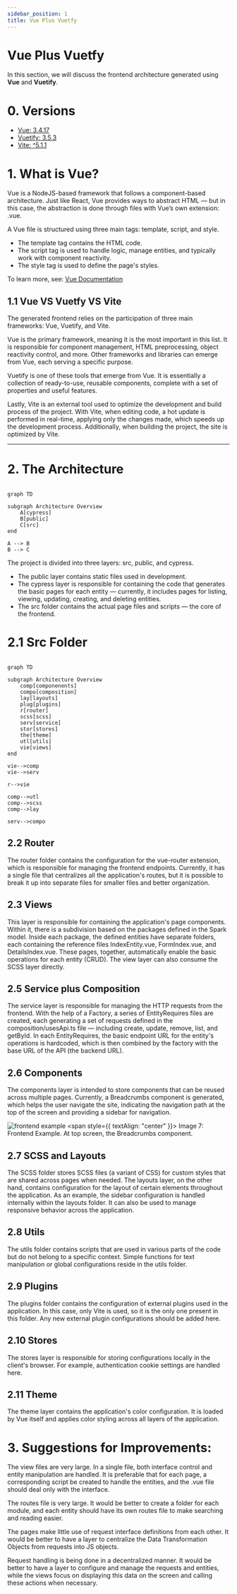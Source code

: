 ```yaml
---
sidebar_position: 1
title: Vue Plus Vuetfy
---
```


# Vue Plus Vuetfy
In this section, we will discuss the frontend architecture generated using **Vue** and **Vuetify**.

# 0. Versions
- <a href="https://vuejs.org/guide/introduction.html">Vue: 3.4.17</a>
- <a href="https://vuetifyjs.com/en/">Vuetify: 3.5.3</a>
- <a href="https://vite.dev/">Vite: ^5.1.1</a>

# 1. What is Vue?

Vue is a NodeJS-based framework that follows a component-based architecture. Just like React, Vue provides ways to abstract HTML — but in this case, the abstraction is done through files with Vue’s own extension: .vue.

A Vue file is structured using three main tags: template, script, and style.
- The template tag contains the HTML code.
- The script tag is used to handle logic, manage entities, and typically work with component reactivity.
- The style tag is used to define the page's styles.

To learn more, see: <a href="https://vuejs.org/guide/introduction.html"> Vue Documentation</a>

## 1.1 Vue VS Vuetfy VS Vite
The generated frontend relies on the participation of three main frameworks: Vue, Vuetify, and Vite.

Vue is the primary framework, meaning it is the most important in this list. It is responsible for component management, HTML preprocessing, object reactivity control, and more. Other frameworks and libraries can emerge from Vue, each serving a specific purpose.

Vuetify is one of these tools that emerge from Vue. It is essentially a collection of ready-to-use, reusable components, complete with a set of properties and useful features.

Lastly, Vite is an external tool used to optimize the development and build process of the project. With Vite, when editing code, a hot update is performed in real-time, applying only the changes made, which speeds up the development process. Additionally, when building the project, the site is optimized by Vite.

---

# 2. The Architecture
```mermaid

graph TD

subgraph Architecture Overview
    A[cypress]
    B[public]
    C[src]
end

A --> B
B --> C

```

The project is divided into three layers: src, public, and cypress.
- The public layer contains static files used in development.
- The cypress layer is responsible for containing the code that generates the basic pages for each entity — currently, it includes pages for listing, viewing, updating, creating, and deleting entities.
- The src folder contains the actual page files and scripts — the core of the frontend.

# 2.1 Src Folder

```mermaid

graph TD

subgraph Architecture Overview
    comp[componenents]
    compo[composition]
    lay[layouts]
    plug[plugins]
    r[router]
    scss[scss]
    serv[service]
    stor[stores]
    the[theme]
    utl[utils]
    vie[views]
end

vie-->comp
vie-->serv

r-->vie

comp-->utl
comp-->scss
comp-->lay

serv-->compo
```

## 2.2 Router
The router folder contains the configuration for the vue-router extension, which is responsible for managing the frontend endpoints. Currently, it has a single file that centralizes all the application's routes, but it is possible to break it up into separate files for smaller files and better organization.

## 2.3 Views
This layer is responsible for containing the application's page components. Within it, there is a subdivision based on the packages defined in the Spark model. Inside each package, the defined entities have separate folders, each containing the reference files IndexEntity.vue, FormIndex.vue, and DetailsIndex.vue. These pages, together, automatically enable the basic operations for each entity (CRUD). The view layer can also consume the SCSS layer directly.

## 2.5 Service plus Composition
The service layer is responsible for managing the HTTP requests from the frontend. With the help of a Factory, a series of EntityRequires files are created, each generating a set of requests defined in the composition/usesApi.ts file — including create, update, remove, list, and getById. In each EntityRequires, the basic endpoint URL for the entity's operations is hardcoded, which is then combined by the factory with the base URL of the API (the backend URL).

## 2.6 Components
The components layer is intended to store components that can be reused across multiple pages. Currently, a Breadcrumbs component is generated, which helps the user navigate the site, indicating the navigation path at the top of the screen and providing a sidebar for navigation.

![frontend example](./imgs/frontendExample.png)
<span style={{ textAlign: "center" }}>
    Image 7: Frontend Example. At top screen, the Breadcrumbs component.
</span>

## 2.7 SCSS and Layouts
The SCSS folder stores SCSS files (a variant of CSS) for custom styles that are shared across pages when needed. The layouts layer, on the other hand, contains configuration for the layout of certain elements throughout the application. As an example, the sidebar configuration is handled internally within the layouts folder. It can also be used to manage responsive behavior across the application.

## 2.8 Utils
The utils folder contains scripts that are used in various parts of the code but do not belong to a specific context. Simple functions for text manipulation or global configurations reside in the utils folder.


## 2.9 Plugins
The plugins folder contains the configuration of external plugins used in the application. In this case, only Vite is used, so it is the only one present in this folder. Any new external plugin configurations should be added here.


## 2.10 Stores
The stores layer is responsible for storing configurations locally in the client's browser. For example, authentication cookie settings are handled here.


## 2.11 Theme
The theme layer contains the application's color configuration. It is loaded by Vue itself and applies color styling across all layers of the application.

# 3. Suggestions for Improvements:
The view files are very large. In a single file, both interface control and entity manipulation are handled. It is preferable that for each page, a corresponding script be created to handle the entities, and the .vue file should deal only with the interface.

The routes file is very large. It would be better to create a folder for each module, and each entity should have its own routes file to make searching and reading easier.

The pages make little use of request interface definitions from each other. It would be better to have a layer to centralize the Data Transformation Objects from requests into JS objects.

Request handling is being done in a decentralized manner. It would be better to have a layer to configure and manage the requests and entities, while the views focus on displaying this data on the screen and calling these actions when necessary.